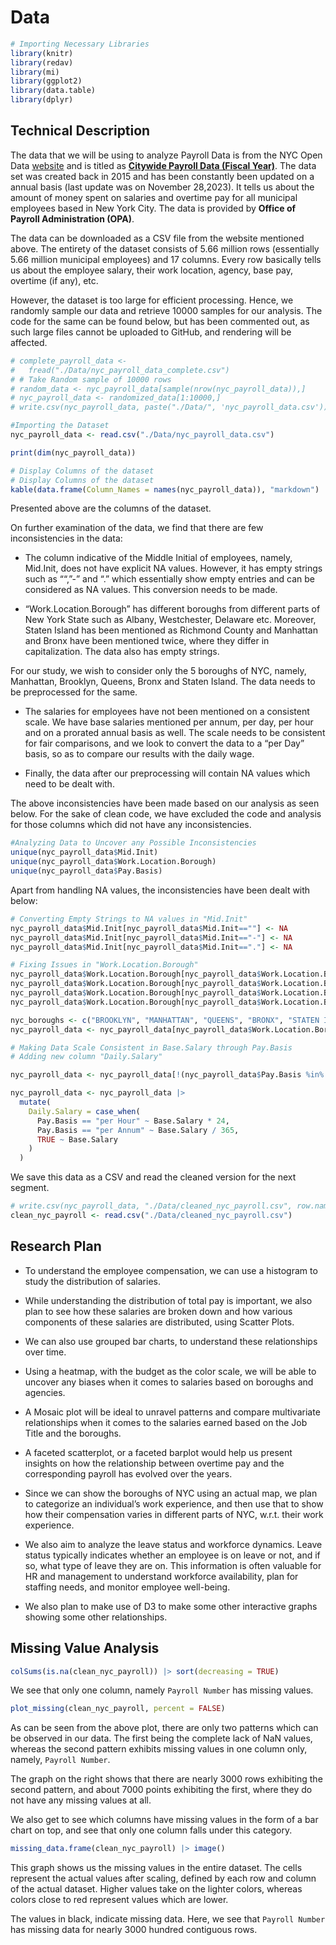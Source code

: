 # Data

```r
# Importing Necessary Libraries
library(knitr)
library(redav)
library(mi)
library(ggplot2)
library(data.table)
library(dplyr)
```

## Technical Description

The data that we will be using to analyze Payroll Data is from the NYC Open Data [website](https://opendata.cityofnewyork.us/) and is titled as  [**Citywide Payroll Data (Fiscal Year)**](https://data.cityofnewyork.us/City-Government/Citywide-Payroll-Data-Fiscal-Year-/k397-673e). The data set was created back in 2015 and has been constantly been updated on a annual basis (last update was on November 28,2023). It tells us about the amount of money spent on salaries and overtime pay for all municipal employees based in New York City. The data is provided by **Office of Payroll Administration (OPA)**. 

The data can be downloaded as a CSV file from the website mentioned above. The entirety of the dataset consists of 5.66 million rows (essentially 5.66 million municipal employees) and 17 columns. Every row basically tells us about the employee salary, their work location, agency, base pay, overtime (if any), etc. 

However, the dataset is too large for efficient processing. Hence, we randomly sample our data and retrieve 10000 samples for our analysis. The code for the same can be found below, but has been commented out, as such large files cannot be uploaded to GitHub, and rendering will be affected.


```r
# complete_payroll_data <-
#   fread("./Data/nyc_payroll_data_complete.csv")
# # Take Random sample of 10000 rows
# random_data <- nyc_payroll_data[sample(nrow(nyc_payroll_data)),]
# nyc_payroll_data <- randomized_data[1:10000,]
# write.csv(nyc_payroll_data, paste("./Data/", 'nyc_payroll_data.csv'))

#Importing the Dataset
nyc_payroll_data <- read.csv("./Data/nyc_payroll_data.csv")
```

```r
print(dim(nyc_payroll_data))
```

```r
# Display Columns of the dataset
# Display Columns of the dataset
kable(data.frame(Column_Names = names(nyc_payroll_data)), "markdown")

```

Presented above are the columns of the dataset.

On further examination of the data, we find that there are few inconsistencies in the data:

- The column indicative of the Middle Initial of employees, namely, Mid.Init, does not have explicit NA values. However, it has empty strings such as "", "-" and "." which essentially show empty entries and can be considered as NA values. This conversion needs to be made. 

- "Work.Location.Borough" has different boroughs from different parts of New York State such as Albany, Westchester, Delaware etc. Moreover, Staten Island has been mentioned as Richmond County and Manhattan and Bronx have been mentioned twice, where they differ in capitalization. The data also has empty strings.

For our study, we wish to consider only the 5 boroughs of NYC, namely, Manhattan, Brooklyn, Queens, Bronx and Staten Island. The data needs to be preprocessed for the same. 

- The salaries for employees have not been mentioned on a consistent scale. We have base salaries mentioned per annum, per day, per hour and on a prorated annual basis as well. The scale needs to be consistent for fair comparisons, and we look to convert the data to a "per Day" basis, so as to compare our results with the daily wage. 

- Finally, the data after our preprocessing will contain NA values which need to be dealt with.

The above inconsistencies have been made based on our analysis as seen below. For the sake of clean code, we have excluded the code and analysis for those columns which did not have any inconsistencies.

```r
#Analyzing Data to Uncover any Possible Inconsistencies
unique(nyc_payroll_data$Mid.Init)
unique(nyc_payroll_data$Work.Location.Borough)
unique(nyc_payroll_data$Pay.Basis)
```

Apart from handling NA values, the inconsistencies have been dealt with below:

```r
# Converting Empty Strings to NA values in "Mid.Init"
nyc_payroll_data$Mid.Init[nyc_payroll_data$Mid.Init==""] <- NA
nyc_payroll_data$Mid.Init[nyc_payroll_data$Mid.Init=="-"] <- NA
nyc_payroll_data$Mid.Init[nyc_payroll_data$Mid.Init=="."] <- NA

# Fixing Issues in "Work.Location.Borough"
nyc_payroll_data$Work.Location.Borough[nyc_payroll_data$Work.Location.Borough==""] <- NA
nyc_payroll_data$Work.Location.Borough[nyc_payroll_data$Work.Location.Borough=="Manhattan"] <- "MANHATTAN"
nyc_payroll_data$Work.Location.Borough[nyc_payroll_data$Work.Location.Borough=="Bronx"] <- "BRONX"
nyc_payroll_data$Work.Location.Borough[nyc_payroll_data$Work.Location.Borough=="RICHMOND"] <- "STATEN ISLAND"

nyc_boroughs <- c("BROOKLYN", "MANHATTAN", "QUEENS", "BRONX", "STATEN ISLAND")
nyc_payroll_data <- nyc_payroll_data[nyc_payroll_data$Work.Location.Borough %in% nyc_boroughs,]

# Making Data Scale Consistent in Base.Salary through Pay.Basis 
# Adding new column "Daily.Salary"

nyc_payroll_data <- nyc_payroll_data[!(nyc_payroll_data$Pay.Basis %in% "Prorated Annual"),]

nyc_payroll_data <- nyc_payroll_data |>
  mutate(
    Daily.Salary = case_when(
      Pay.Basis == "per Hour" ~ Base.Salary * 24,
      Pay.Basis == "per Annum" ~ Base.Salary / 365,
      TRUE ~ Base.Salary
    )
  )
```


We save this data as a CSV and read the cleaned version for the next segment.

```r
# write.csv(nyc_payroll_data, "./Data/cleaned_nyc_payroll.csv", row.names = FALSE)
clean_nyc_payroll <- read.csv("./Data/cleaned_nyc_payroll.csv")

```

## Research Plan

* To understand the employee compensation, we can use a histogram to study the distribution of salaries.

* While understanding the distribution of total pay is important, we also plan to see how these salaries are broken down and how various components of these salaries are distributed, using Scatter Plots. 

* We can also use grouped bar charts, to understand these relationships over time.

* Using a heatmap, with the budget as the color scale, we will be able to uncover any biases when it comes to salaries based on boroughs and agencies.

* A Mosaic plot will be ideal to unravel patterns and compare multivariate relationships when it comes to the salaries earned based on the Job Title and the boroughs.

* A faceted scatterplot, or a faceted barplot would help us present insights on how the relationship between overtime pay and the corresponding payroll has evolved over the years.

* Since we can show the boroughs of NYC using an actual map, we plan to categorize an individual's work experience, and then use that to show how their compensation varies in different parts of NYC, w.r.t. their work experience.

* We also aim to analyze the leave status and workforce dynamics. Leave status typically indicates whether an employee is on leave or not, and if so, what type of leave they are on. This information is often valuable for HR and management to understand workforce availability, plan for staffing needs, and monitor employee well-being.

* We also plan to make use of D3 to make some other interactive graphs showing some other relationships.


## Missing Value Analysis

```r
colSums(is.na(clean_nyc_payroll)) |> sort(decreasing = TRUE)
```

We see that only one column, namely `Payroll Number` has missing values.

```r
plot_missing(clean_nyc_payroll, percent = FALSE)
```

As can be seen from the above plot, there are only two patterns which can be observed in our data. The first being the complete lack of NaN values, whereas the second pattern exhibits missing values in one column only, namely, `Payroll Number`.

The graph on the right shows that there are nearly 3000 rows exhibiting the second pattern, and about 7000 points exhibiting the first, where they do not have any missing values at all.

We also get to see which columns have missing values in the form of a bar chart on top, and see that only one column falls under this category.

```r
missing_data.frame(clean_nyc_payroll) |> image()
```

This graph shows us the missing values in the entire dataset. The cells represent the actual values after scaling, defined by each row and column of the actual dataset. Higher values take on the lighter colors, whereas colors close to red represent values which are lower.

The values in black, indicate missing data. Here, we see that `Payroll Number` has missing data for nearly 3000 hundred contiguous rows.
